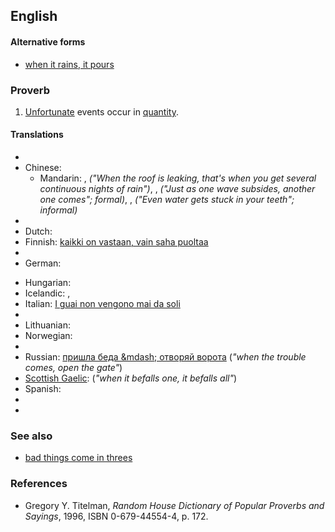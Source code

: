 ==English==

====Alternative forms====
* [[when it rains, it pours]]

===Proverb===
{{infl|en|proverb|head=[[it]] [[never]] [[rain]]s [[but]] it [[pour]]s}}

# [[unfortunate|Unfortunate]] events occur in [[quantity]].

====Translations====
{{trans-top|unfortunate events occur in quantitiy}}
* {{trreq|ar}}
* Chinese:
** Mandarin: {{t-|cmn|屋漏偏逢連夜雨|sc=Hani}}, {{t-|cmn|屋漏偏逢连夜雨|tr= wū lòu piān féng lián yè yǔ|sc=Hani}} ''("When the roof is leaking, that's when you get several continuous nights of rain")'', {{t|cmn|一波未平，一波又起|sc=Hani}}, {{t|cmn|一波未平，一波又起|tr=yī bō wèi píng yī bō yòu qǐ|sc=Hani}} ''("Just as one wave subsides, another one comes"; formal)'', {{t|cmn|喝口涼水都能塞牙縫|sc=Hani}}, {{t|cmn|喝口凉水都能塞牙缝|tr=hē kǒu liángshuǐ sài yá fèng|sc=Hani}} ''("Even water gets stuck in your teeth"; informal)''
* {{trreq|cs}}
* Dutch: {{t|nl|van de regen in de drop}}
* Finnish: [[kaikki on vastaan, vain saha puoltaa]]
* {{trreq|fr}}
* German: {{t|de|Ein Unglück kommt selten allein}}
{{trans-mid}}
* Hungarian: {{t+|hu|a baj nem jár egyedül}}
* Icelandic: {{t+|is|sjaldan er ein báran stök}}, {{t+|is|það er ýmist of eða van}}
* Italian: [[I guai non vengono mai da soli]]
* {{trreq|ja}}
* Lithuanian: {{t|lt|bėda viena nevaikšto}}
* Norwegian: {{t|no|En ulykke kommer sjelden alene}}
* {{trreq|pt}}
* Russian: [[пришла беда &mdash; отворяй ворота]] (''"when the trouble comes, open the gate"'')
* [[Scottish Gaelic]]: {{t-|gd|nuair a thig air duine, thig air uile|xs=Scottish Gaelic}} (''"when it befalls one, it befalls all"'')
* Spanish: {{t|es|Las desgracias nunca viene solas}}
* {{trreq|sv}}
* {{trreq|vi}}
{{trans-bottom}}

===See also===
* [[bad things come in threes]]

===References===
* Gregory Y. Titelman, ''Random House Dictionary of Popular Proverbs and Sayings'', 1996, ISBN 0-679-44554-4, p. 172.